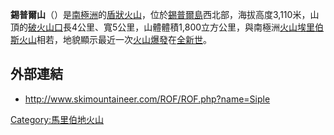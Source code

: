 {{Infobox mountain
| Name = 錫普爾山
| Photo = MountSipleUSNavy1985.jpg
| photo_caption = 
| Elevation = 3,110米
| elevation_ref = 
| prominence = 
| listing = 
| Location = [[南極洲|南極洲]][[錫普爾島|錫普爾島]]
| latd = 73 | latm = 26 | latNS = S | longd = 126 | longm = 40 | longEW = W
| coordinates_ref = 
| pushpin_map = Antarctica
| topo = 
| Type = [[盾狀火山|盾狀火山]]
| Age = 不詳
| last_eruption = 
| first_ascent = 
| easiest_route = 
}}

'''錫普爾山'''（{{lang-en|Mount Siple}}）是[[南極洲|南極洲]]的[[盾狀火山|盾狀火山]]，位於[[錫普爾島|錫普爾島]]西北部，海拔高度3,110米，山頂的[[破火山口|破火山口]]長4公里、寬5公里，山體體積1,800立方公里，與南極洲[[火山|火山]][[埃里伯斯火山|埃里伯斯火山]]相若，地貌顯示最近一次[[火山爆發|火山爆發]]在[[全新世|全新世]]。

==外部連結==
* http://www.skimountaineer.com/ROF/ROF.php?name=Siple {{Wayback|url=http://www.skimountaineer.com/ROF/ROF.php?name=Siple |date=20200916041144 }}

{{DEFAULTSORT:Mount Siple}}
[[Category:馬里伯地火山|Category:馬里伯地火山]]


{{MarieByrdLand-geo-stub}}